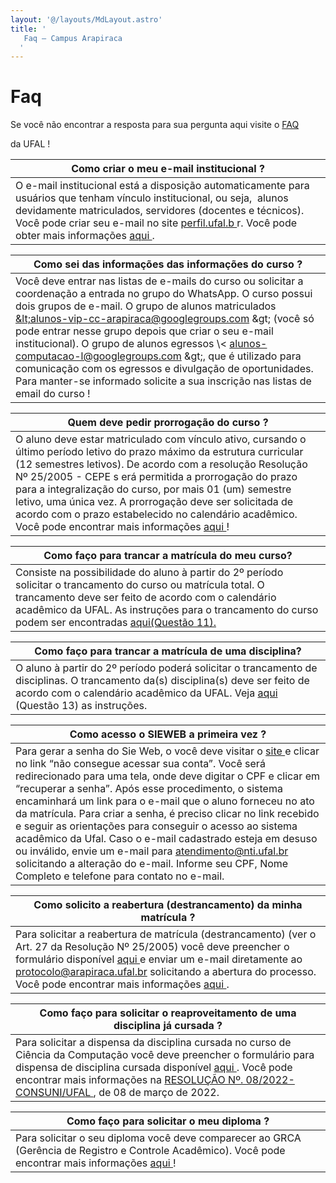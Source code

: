 ```yaml
---
layout: '@/layouts/MdLayout.astro'
title: '
   Faq — Campus Arapiraca
  '
---
```






Faq
===










 Se você não encontrar a resposta para sua pergunta aqui visite o
 <a href="https://ufal.br/estudante/documentos/perguntas-frequentes">
 FAQ
</a>

 da UFAL !
 




| Como criar o meu e\-mail institucional ? |
| --- |
| O e\-mail institucional está a disposição automaticamente para usuários que tenham vínculo institucional, ou seja,  alunos devidamente matriculados, servidores (docentes e técnicos). Você pode criar seu e\-mail no site  <a href="http://perfil.ufal.br/" target="_self" title="">  perfil.ufal.b </a>   r. Você pode obter mais informações  <a href="https://servicos.ufal.br/orgaos/nucleo-de-tecnologia-da-informacao-nti/criacao-de-e-mail-institucional">  aqui </a>   . |




| Como sei das informações das informações do curso ? |
| --- |
| Você deve entrar nas listas de e\-mails do curso ou solicitar a coordenação a entrada no grupo do WhatsApp. O curso possui dois grupos de e\-mail. O grupo de alunos matriculados   <a href="https://groups.google.com/g/alunos-vip-cc-arapiraca">  \&lt;alunos-vip-cc-arapiraca@googlegroups.com \&gt; </a>   (você só pode entrar nesse grupo depois que criar o seu e\-mail institucional).     O grupo de alunos egressos \\\<  <a href="https://groups.google.com/g/alunos-computacao-l">  alunos-computacao-l@googlegroups.com \&gt;, </a>   que é utilizado para comunicação com os egressos e divulgação de oportunidades.     Para manter\-se informado solicite a sua inscrição nas listas de email do curso ! |




| Quem deve pedir prorrogação do curso ? |
| --- |
| O aluno deve estar matriculado com vínculo ativo, cursando o último período letivo do prazo máximo da estrutura curricular (12 semestres letivos).    De acordo com a resolução Resolução Nº 25/2005 \- CEPE s    erá permitida a prorrogação do prazo para a integralização do curso, por mais 01 (um) semestre letivo, uma única vez.    A prorrogação deve ser solicitada de acordo com o    prazo estabelecido no calendário acadêmico.    Você pode encontrar mais informações  <a href="https://servicos.ufal.br/orgaos/departamento-de-registro-e-controle-academico-drca/prorrogacao-de-integralizacao-de-curso" rel="noopener" target="_blank">  aqui </a>   ! |




| ****Como faço para trancar a matrícula do meu curso?**** |
| --- |
| Consiste na possibilidade do aluno à partir do 2º período solicitar o trancamento do curso ou matrícula total. O trancamento deve ser feito de acordo com o calendário acadêmico da UFAL. As instruções para o trancamento do curso podem ser encontradas  <a href="https://ufal.br/estudante/documentos/perguntas-frequentes">  aqui(Questão 11). </a> |








| ****Como faço para trancar a matrícula de uma disciplina?**** |
| --- |
| O aluno à partir do 2º período poderá solicitar o trancamento de disciplinas. O trancamento da(s) disciplina(s) deve ser feito de acordo com o calendário acadêmico da UFAL. Veja  <a href="https://ufal.br/estudante/documentos/perguntas-frequentes">  aqui </a>   (Questão 13\) as instruções. |




| ****Como acesso o SIEWEB a primeira vez ?**** |
| --- |
| Para gerar a senha do Sie Web, o você deve visitar o  <a class="external-link" href="https://sistemas.ufal.br/academico/login.seam?cid=14587" target="_self" title="">  site </a>   e clicar no link “não consegue acessar sua conta”.       Você será redirecionado para uma tela, onde deve digitar o CPF e clicar em “recuperar a senha”. Após esse procedimento, o sistema encaminhará um link para o e\-mail que o aluno forneceu no ato da matrícula.    Para criar a senha, é preciso clicar no link recebido e seguir as orientações para conseguir o acesso ao sistema acadêmico da Ufal.      Caso o e\-mail cadastrado esteja em desuso ou inválido, envie um e\-mail para atendimento@nti.ufal.br solicitando a alteração do e\-mail. Informe seu CPF, Nome Completo e telefone para contato no e\-mail. |




| ****Como solicito a reabertura (destrancamento) da minha matrícula ?**** |
| --- |
| Para solicitar a reabertura de matrícula (destrancamento) (ver o Art. 27 da Resolução Nº 25/2005\) você deve preencher o formulário disponível  <a href="https://ufal.br/estudante/documentos/formularios/matricula/requerimento-para-reabertura-de-matricula-drca/">  aqui </a>   e enviar um e\-mail diretamente ao protocolo@arapiraca.ufal.br solicitando a abertura do processo. Você pode encontrar mais informações  <a href="https://servicos.ufal.br/orgaos/departamento-de-registro-e-controle-academico-drca/reabertura-de-matricula" rel="noopener" target="_blank">  aqui </a>   . |




| ****Como faço para solicitar o reaproveitamento de uma disciplina já cursada ?**** |
| --- |
| Para solicitar a dispensa da disciplina cursada no curso de Ciência da Computação você deve preencher o formulário para dispensa de disciplina cursada disponível  <a href="https://accounts.google.com/v3/signin/identifier?continue=https%3A%2F%2Fdocs.google.com%2Fforms%2Fd%2Fe%2F1FAIpQLSdmuJGT4yxmLhZcC7L0ddmeJkeqPPJTwNZ7rs7gIm0EJ23wgw%2Fviewform%3Fusp%3Dsend_form&amp;followup=https%3A%2F%2Fdocs.google.com%2Fforms%2Fd%2Fe%2F1FAIpQLSdmuJGT4yxmLhZcC7L0ddmeJkeqPPJTwNZ7rs7gIm0EJ23wgw%2Fviewform%3Fusp%3Dsend_form&amp;ifkv=AdF4I74aviG13ts9v1k2sq3ienfEZuryHNI73aJXCHvjj_6RWF9hpbVTiuYDlaUBM0u4nfW8r8wAOw&amp;ltmpl=forms&amp;osid=1&amp;passive=1209600&amp;service=wise&amp;flowName=WebLiteSignIn&amp;flowEntry=ServiceLogin&amp;dsh=S-148423902%3A1722909909612475">  aqui </a>   . Você pode encontrar mais informações na  <a href="https://ufal.br/resolucoes/2022/rco-n-08-de-08-03-2022.pdf">  RESOLUÇÃO Nº. 08/2022-CONSUNI/UFAL </a>   , de 08 de março de 2022\. |




| ****Como faço para solicitar o meu diploma ?**** |
| --- |
| Para solicitar o seu diploma você deve comparecer ao GRCA (Gerência de Registro e Controle Acadêmico). Você pode encontrar mais informações  <a href="https://ufal.br/estudante/documentos/perguntas-frequentes">  aqui </a>   ! |












